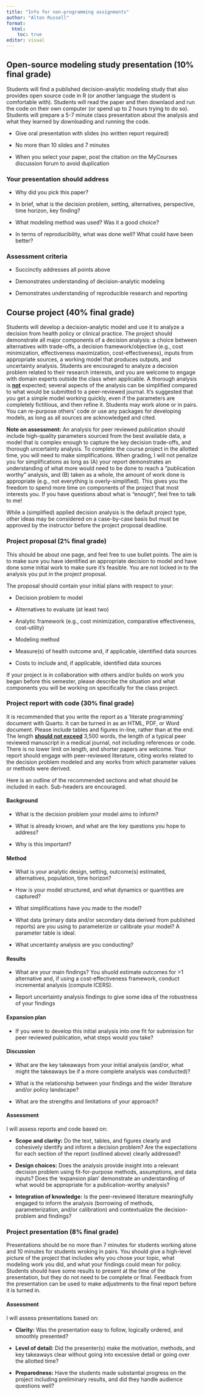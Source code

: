 ```yaml
---
title: "Info for non-programming assignments"
author: "Alton Russell"
format:
  html:
    toc: true
editor: visual
---
```


## **Open-source modeling study presentation (10% final grade)**

Students will find a published decision-analytic modeling study that also provides open source code in R (or another language the student is comfortable with). Students will read the paper and then downlaod and run the code on their own computer (or spend up to 2 hours trying to do so). Students will prepare a 5-7 minute class presentation about the analysis and what they learned by downloading and running the code.

-   Give oral presentation with slides (no written report required)

-   No more than 10 slides and 7 minutes

-   When you select your paper, post the citation on the MyCourses discussion forum to avoid duplication

### Your presentation should address

-   Why did you pick this paper?

-   In brief, what is the decision problem, setting, alternatives, perspective, time horizon, key finding?

-   What modeling method was used? Was it a good choice?

-   In terms of reproducibility, what was done well? What could have been better?

### Assessment criteria

-   Succinctly addresses all points above

-   Demonstrates understanding of decision-analytic modeling

-   Demonstrates understanding of reproducible research and reporting

## Course project (40% final grade)

Students will develop a decision-analytic model and use it to analyze a decision from health policy or clinical practice. The project should demonstrate all major components of a decision analysis: a choice between alternatives with trade-offs, a decision framework/objective (e.g., cost minimization, effectiveness maximization, cost-effectiveness), inputs from appropriate sources, a working model that produces outputs, and uncertainty analysis. Students are encouraged to analyze a decision problem related to their research interests, and you are welcome to engage with domain experts outside the class when applicable. A thorough analysis is [**not**]{.underline} expected; several aspects of the analysis can be simplified compared to what would be submitted to a peer-reviewed journal. It's suggested that you get a simple model working quickly, even if the parameters are completely fictitious, and then refine it. Students may work alone or in pairs. You can re-purpose others' code or use any packages for developing models, as long as all sources are acknowledged and cited.

**Note on assessment:** An analysis for peer reviewed publication should include high-quality parameters sourced from the best available data, a model that is complex enough to capture the key decision trade-offs, and thorough uncertainty analysis. To complete the course project in the allotted time, you will need to make simplifications. When grading, I will not penalize you for simplifications as long as (A) your report demonstrates an understanding of what more would need to be done to reach a "publication worthy" analysis, and (B) taken as a whole, the amount of work done is appropriate (e.g., not everything is overly-simplified). This gives you the freedom to spend more time on components of the project that most interests you. If you have questions about what is "enough", feel free to talk to me!

While a (simplified) applied decision analysis is the default project type, other ideas may be considered on a case-by-case basis but must be approved by the instructor before the project proposal deadline.

### Project proposal (2% final grade)

This should be about one page, and feel free to use bullet points. The aim is to make sure you have identified an appropriate decision to model and have done some initial work to make sure it's feasible. You are not locked in to the analysis you put in the project proposal.

The proposal should contain your initial plans with respect to your:

-   Decision problem to model

-   Alternatives to evaluate (at least two)

-   Analytic framework (e.g., cost minimization, comparative effectiveness, cost-utility)

-   Modeling method

-   Measure(s) of health outcome and, if applicable, identified data sources

-   Costs to include and, if applicable, identified data sources

If your project is in collaboration with others and/or builds on work you began before this semester, please describe the situation and what components you will be working on specifically for the class project.

### Project report with code (30% final grade)

It is recommended that you write the report as a 'literate programming' document with Quarto. It can be turned in as an HTML, PDF, or Word document. Please include tables and figures in-line, rather than at the end. The length [**should not exceed**]{.underline} 3,500 words, the length of a typical peer reviewed manuscript in a medical journal, not including references or code. There is no lower limit on length, and shorter papers are welcome. Your report should engage with peer-reviewed literature, citing works related to the decision problem modeled and any works from which parameter values or methods were derived.

Here is an outline of the recommended sections and what should be included in each. Sub-headers are encouraged.

#### Background

-   What is the decision problem your model aims to inform?

-   What is already known, and what are the key questions you hope to address?

-   Why is this important?

#### Method

-   What is your analytic design, setting, outcome(s) estimated, alternatives, population, time horizon?

-   How is your model structured, and what dynamics or quantities are captured?

-   What simplifications have you made to the model?

-   What data (primary data and/or secondary data derived from published reports) are you using to parameterize or calibrate your model? A parameter table is ideal.

-   What uncertainty analysis are you conducting?

#### Results

-   What are your main findings? You shuold estimate outcomes for \>1 alternative and, if using a cost-effectiveness framework, conduct incremental analysis (compute ICERS).

-   Report uncertainty analysis findings to give some idea of the robustness of your findings

#### Expansion plan

-   If you were to develop this initial analysis into one fit for submission for peer reviewed publication, what steps would you take?

#### Discussion

-   What are the key takeaways from your initial analysis (and/or, what might the takeaways be if a more complete analysis was conducted)?

-   What is the relationship between your findings and the wider literature and/or policy landscape?

-   What are the strengths and limitations of your approach?

#### Assessment

I will assess reports and code based on:

-   **Scope and clarity:** Do the text, tables, and figures clearly and cohesively identify and inform a decision problem? Are the expectations for each section of the report (outlined above) clearly addressed?

-   **Design choices:** Does the analysis provide insight into a relevant decision problem using fit-for-purpose methods, assumptions, and data inputs? Does the 'expansion plan' demonstrate an understanding of what would be appropriate for a publication-worthy analysis?

-   **Integration of knowledge:** Is the peer-reviewed literature meaningfully engaged to inform the analysis (borrowing of methods, parameterization, and/or calibration) and contextualize the decision-problem and findings?

### Project presentation (8% final grade)

Presentations should be no more than 7 minutes for students working alone and 10 minutes for students wroking in pairs. You should give a high-level picture of the project that includes why you chose your topic, what modeling work you did, and what your findings could mean for policy. Students should have some results to present at the time of the presentation, but they do not need to be complete or final. Feedback from the presentation can be used to make adjustments to the final report before it is turned in.

#### Assessment

I will assess presentations based on:

-   **Clarity:** Was the presentation easy to follow, logically ordered, and smoothly presented?

-   **Level of detail:** Did the presenter(s) make the motivation, methods, and key takeaways clear without going into excessive detail or going over the allotted time?

-   **Preparedness:** Have the students made substantial progress on the project including preliminary results, and did they handle audience questions well?
